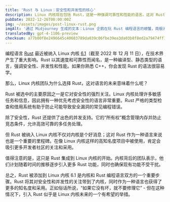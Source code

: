 ```yaml
---
title: 'Rust 与 Linux：安全性和并发性的核心'
description: Linux 内核现在包括 Rust，这是一种强调可靠性和性能的语言。这对 Rust 和内核来说是一个重要的里程碑。
pubDate: 2022-12-26T00:00:00Z
img: ~/assets/images/post-linux-rust.png
imgAlt: '通过 Midjourney 生成的文本：Linux 企鹅在玩 Rust 编程语言的螃蟹，南极洲，层叠纸艺术，立体画，阴影盒，体积光 --v 4'
translatedBy: gpt-4-1106-preview
checksum: a77b00f8e2496645c40683789da039c06fbe39ea3da03b8f8ed2a79474ff1a3d
---
```


编程语言 [Rust](https://www.rust-lang.org/zh-CN/) 最近被纳入 Linux 内核 [6.1](https://lkml.org/lkml/2022/12/11/206)（截至 2022 年 12 月 11 日），在技术界产生了重大影响。Rust 以其速度和可靠性而闻名，是一种编译型、静态类型的语言，强调安全性、并发性和性能。如果你熟悉 C++，你会发现 Rust 的语法很容易学。

那么，Linux 内核团队为什么选择 Rust，这对语言的未来意味着什么呢？

Rust 被选中的主要原因之一是它对安全性的强烈关注。Linux 内核处理许多敏感任务和信息，因此拥有一种优先考虑安全性的语言非常重要。Rust 严格的类型检查和借用系统有助于防止可能导致安全漏洞的常见编程错误。

除了安全性，Rust 还提供了出色的并发支持。它的“所有权”概念管理内存并防止竞态条件，允许高效可靠的多任务处理。

但 Rust 被纳入 Linux 内核不仅对内核是个好消息；这对 Rust 作为一种语言来说也是一个重要的里程碑。在像 Linux 内核这样的高知名度项目中被使用，肯定会吸引更多开发者社区的关注和采用。

值得注意的是，这只是 Rust 集成到 Linux 内核的开始。内核背后的团队表示，他们计划随着时间的推移逐步引入更多 Rust 功能，同时也确保现有功能不受干扰。

总之，Rust 被添加到 Linux 内核 6.1 是内核和 Rust 编程语言双方的一个重要步骤。Rust 将其对安全性和并发性的关注带到了内核，同时作为一种语言也获得了更多的知名度和采用。正如俗话所说，“如果它没有坏，就不要修理它” - 但在这种情况下，引入 Rust 似乎是 Linux 内核未来的一个有希望的举措。
